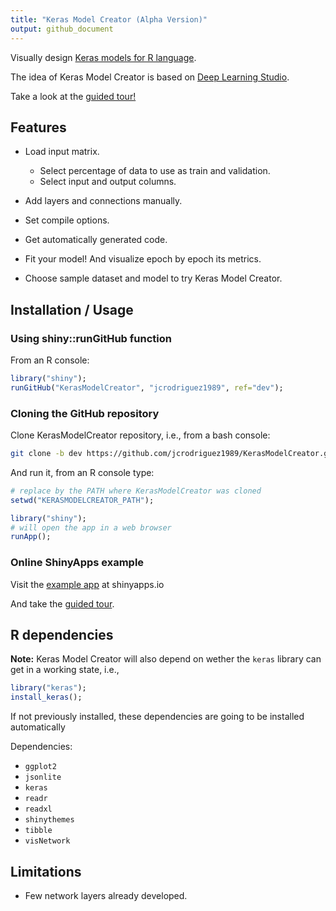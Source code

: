 ```yaml
---
title: "Keras Model Creator (Alpha Version)"
output: github_document
---
```


Visually design [Keras models for R language](https://keras.rstudio.com/). 

The idea of Keras Model Creator is based on [Deep Learning Studio](
https://deepcognition.ai/features/deep-learning-studio/).

Take a look at the [guided tour!](
https://jcrodriguez.shinyapps.io/KerasModelCreator_dev/?help)

## Features

* Load input matrix.
    - Select percentage of data to use as train and validation.
    - Select input and output columns.

* Add layers and connections manually.

* Set compile options.

* Get automatically generated code.

* Fit your model! And visualize epoch by epoch its metrics.

* Choose sample dataset and model to try Keras Model Creator.

## Installation / Usage

### Using shiny::runGitHub function

From an R console:
```r
library("shiny");
runGitHub("KerasModelCreator", "jcrodriguez1989", ref="dev");
```

### Cloning the GitHub repository

Clone KerasModelCreator repository, i.e., from a bash console:

```bash
git clone -b dev https://github.com/jcrodriguez1989/KerasModelCreator.git;
```

And run it, from an R console type:

```r
# replace by the PATH where KerasModelCreator was cloned
setwd("KERASMODELCREATOR_PATH");

library("shiny");
# will open the app in a web browser
runApp();
```

### Online ShinyApps example

Visit the [example app](https://jcrodriguez.shinyapps.io/KerasModelCreator_dev/)
at shinyapps.io

And take the [guided tour](
https://jcrodriguez.shinyapps.io/KerasModelCreator_dev/?help).

## R dependencies

**Note:** Keras Model Creator will also depend on wether the `keras` library can
get in a working state, i.e.,
```r
library("keras");
install_keras();
```

If not previously installed, these dependencies are going to be installed 
automatically

Dependencies:

* `ggplot2`
* `jsonlite`
* `keras`
* `readr`
* `readxl`
* `shinythemes`
* `tibble`
* `visNetwork`
<!-- ```{r eval=FALSE} -->
<!-- install.packages(c( -->
<!--   "jsonlite", -->
<!--   "keras", # not a dependency, but come on! -->
<!--   "shiny", -->
<!--   "shinythemes", -->
<!--   "visNetwork" -->
<!-- )); -->
<!-- ``` -->



## Limitations

* Few network layers already developed.
